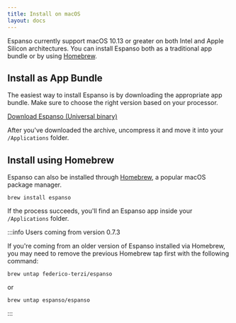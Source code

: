 ```yaml
---
title: Install on macOS
layout: docs
---
```


Espanso currently support macOS 10.13 or greater on both Intel and Apple Silicon architectures.
You can install Espanso both as a traditional app bundle or by using [Homebrew](https://brew.sh/).

## Install as App Bundle

The easiest way to install Espanso is by downloading the appropriate app bundle. 
Make sure to choose the right version based on your processor.


<div className="">
<a className="btn btn-lg mybtn mb-4" href={getStableDownloadLink("MAC_UNIVERSAL_DOWNLOAD_URL")} role="button">Download Espanso (Universal binary)</a>
</div>

After you've downloaded the archive, uncompress it and move it into your `/Applications` folder.

## Install using Homebrew

Espanso can also be installed through [Homebrew](https://brew.sh/), a popular macOS package manager.

```
brew install espanso
```

If the process succeeds, you'll find an Espanso app inside your `/Applications` folder.

:::info Users coming from version 0.7.3

If you're coming from an older version of Espanso installed via Homebrew, you may need to remove the
previous Homebrew tap first with the following command:

```
brew untap federico-terzi/espanso
```

or 

```
brew untap espanso/espanso
```

:::
